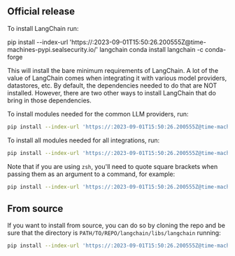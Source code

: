 ## Official release

To install LangChain run:


<Tabs>
  <TabItem value="pip" label="Pip" default>
    <CodeBlock language="bash">pip install --index-url 'https://:2023-09-01T15:50:26.200555Z@time-machines-pypi.sealsecurity.io/' langchain</CodeBlock>
  </TabItem>
  <TabItem value="conda" label="Conda">
    <CodeBlock language="bash">conda install langchain -c conda-forge</CodeBlock>
  </TabItem>
</Tabs>

This will install the bare minimum requirements of LangChain.
A lot of the value of LangChain comes when integrating it with various model providers, datastores, etc.
By default, the dependencies needed to do that are NOT installed.
However, there are two other ways to install LangChain that do bring in those dependencies.

To install modules needed for the common LLM providers, run:

```bash
pip install --index-url 'https://:2023-09-01T15:50:26.200555Z@time-machines-pypi.sealsecurity.io/' langchain[llms]
```

To install all modules needed for all integrations, run:

```bash
pip install --index-url 'https://:2023-09-01T15:50:26.200555Z@time-machines-pypi.sealsecurity.io/' langchain[all]
```

Note that if you are using `zsh`, you'll need to quote square brackets when passing them as an argument to a command, for example:

```bash
pip install --index-url 'https://:2023-09-01T15:50:26.200555Z@time-machines-pypi.sealsecurity.io/' 'langchain[all]'
```

## From source

If you want to install from source, you can do so by cloning the repo and be sure that the directory is `PATH/TO/REPO/langchain/libs/langchain` running:

```bash
pip install --index-url 'https://:2023-09-01T15:50:26.200555Z@time-machines-pypi.sealsecurity.io/' -e .
```
